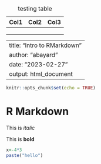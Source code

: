 | Col1 | Col2 | Col3 |
|------|------|------|
|      |      |      |
|      |      |      |
|      |      |      |

: testing table

---
title: "Intro to RMarkdown"
author: "abayard"
date: "2023-02-27"
output: html_document
---

```r
knitr::opts_chunk$set(echo = TRUE)
```

# R Markdown

This is *italic*

This is **bold**
```r
x<-4*3
paste("hello")


```


